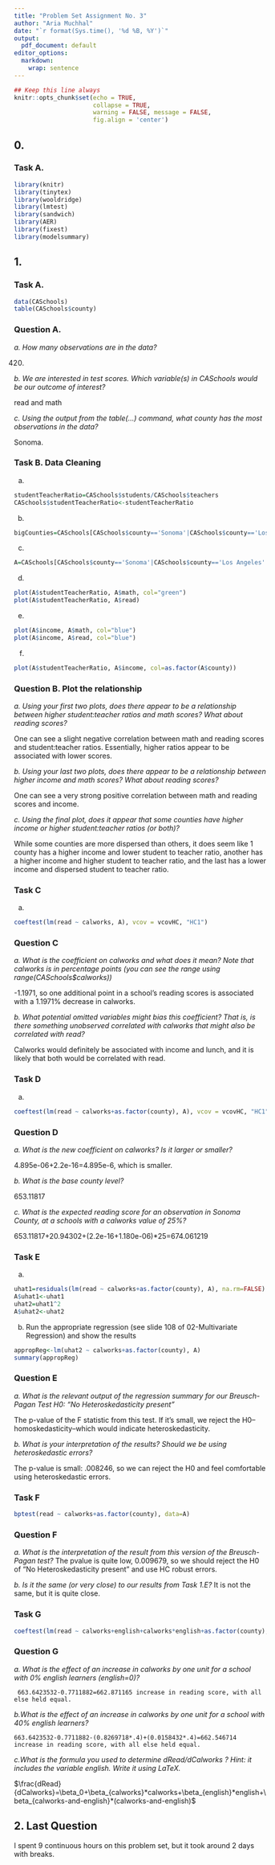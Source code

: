 ---
title: "Problem Set Assignment No. 3"
author: "Aria Muchhal"
date: "`r format(Sys.time(), '%d %B, %Y')`"
output:
  pdf_document: default
editor_options: 
  markdown: 
    wrap: sentence
---

```{r SetupChunk, echo = TRUE}

## Keep this line always
knitr::opts_chunk$set(echo = TRUE,
                      collapse = TRUE,
                      warning = FALSE, message = FALSE,
                      fig.align = 'center')


```

## 0.

### Task A.

```{r q0A}
library(knitr)
library(tinytex)
library(wooldridge)
library(lmtest)
library(sandwich)
library(AER)
library(fixest)
library(modelsummary)

```

## 1.

### Task A.

```{r t1A}
data(CASchools)
table(CASchools$county)
```

### Question A.

*a. How many observations are in the data?*

420. 

*b. We are interested in test scores. Which variable(s) in CASchools would be our outcome of interest?*

read and math

*c. Using the output from the table(...) command, what county has the most observations in the data?*

Sonoma.

### Task B. Data Cleaning

(a) 

```{r t1b}
studentTeacherRatio=CASchools$students/CASchools$teachers
CASchools$studentTeacherRatio<-studentTeacherRatio
```

(b) 

```{r}
bigCounties=CASchools[CASchools$county=='Sonoma'|CASchools$county=='Los Angeles'|CASchools$county=='Kern', TRUE]
```

(c) 

```{r}
A=CASchools[CASchools$county=='Sonoma'|CASchools$county=='Los Angeles'|CASchools$county=='Kern', c('district', 'school', 'county', 'grades', 'students', 'teachers', 'calworks', 'lunch', 'computer', 'expenditure', 'income', 'english', 'read', 'math', 'studentTeacherRatio')]
```

(d) 

```{r}
plot(A$studentTeacherRatio, A$math, col="green")
plot(A$studentTeacherRatio, A$read)

```

(e) 

```{r}
plot(A$income, A$math, col="blue")
plot(A$income, A$read, col="blue")
```

(f) 

```{r}
plot(A$studentTeacherRatio, A$income, col=as.factor(A$county))
```

### Question B. Plot the relationship

*a. Using your first two plots, does there appear to be a relationship between higher student:teacher ratios and math scores? What about reading scores?*

One can see a slight negative correlation between math and reading scores and student:teacher ratios.
Essentially, higher ratios appear to be associated with lower scores.

*b. Using your last two plots, does there appear to be a relationship between higher income and math scores? What about reading scores?*

One can see a very strong positive correlation between math and reading scores and income.

*c. Using the final plot, does it appear that some counties have higher income or higher student:teacher ratios (or both)?*

While some counties are more dispersed than others, it does seem like 1 county has a higher income and lower student to teacher ratio, another has a higher income and higher student to teacher ratio, and the last has a lower income and dispersed student to teacher ratio.

### Task C

(a) 

```{r}
coeftest(lm(read ~ calworks, A), vcov = vcovHC, "HC1")
```

### Question C

*a. What is the coefficient on calworks and what does it mean? Note that calworks is in percentage points (you can see the range using range(CASchools\$calworks))*

-1.1971, so one additional point in a school's reading scores is associated with a 1.1971% decrease in calworks.

*b. What potential omitted variables might bias this coefficient? That is, is there something unobserved correlated with calworks that might also be correlated with read?*

Calworks would definitely be associated with income and lunch, and it is likely that both would be correlated with read.

### Task D

(a) 

```{r}
coeftest(lm(read ~ calworks+as.factor(county), A), vcov = vcovHC, "HC1")
```

### Question D

*a. What is the new coefficient on calworks? Is it larger or smaller?*

4.895e-06+2.2e-16=4.895e-6, which is smaller.

*b. What is the base county level?*

653.11817

*c. What is the expected reading score for an observation in Sonoma County, at a schools with a calworks value of 25%?*

653.11817+20.94302+(2.2e-16+1.180e-06)\*25=674.061219

### Task E

(a) 

```{r}
uhat1=residuals(lm(read ~ calworks+as.factor(county), A), na.rm=FALSE)
A$uhat1<-uhat1
uhat2=uhat1^2
A$uhat2<-uhat2
```

(b) Run the appropriate regression (see slide 108 of 02-Multivariate Regression) and show the results

```{r}
appropReg<-lm(uhat2 ~ calworks+as.factor(county), A)
summary(appropReg)
```

### Question E

*a. What is the relevant output of the regression summary for our Breusch-Pagan Test H0: "No Heteroskedasticity present"*

The p-value of the F statistic from this test.
If it's small, we reject the H0--homoskedasticity--which would indicate heteroskedasticity.

*b. What is your interpretation of the results? Should we be using heteroskedastic errors?*

The p-value is small: .008246, so we can reject the H0 and feel comfortable using heteroskedastic errors.

### Task F

```{r}
bptest(read ~ calworks+as.factor(county), data=A)
```

### Question F

*a. What is the interpretation of the result from this version of the Breusch-Pagan test?* The pvalue is quite low, 0.009679, so we should reject the H0 of "No Heteroskedasticity present" and use HC robust errors.

*b. Is it the same (or very close) to our results from Task 1.E?* It is not the same, but it is quite close.

### Task G

```{r}
coeftest(lm(read ~ calworks+english+calworks*english+as.factor(county), A), vcov = vcovHC, "HC1")

```

### Question G

*a. What is the effect of an increase in calworks by one unit for a school with 0% english learners (english=0)?*

     663.6423532-0.7711882=662.871165 increase in reading score, with all else held equal.

*b.What is the effect of an increase in calworks by one unit for a school with 40% english learners?*

    663.6423532-0.7711882-(0.8269718*.4)+(0.0158432*.4)=662.546714 increase in reading score, with all else held equal.

*c.What is the formula you used to determine dRead/dCalworks ? Hint: it includes the variable english. Write it using LaTeX.*

$\frac{dRead}{dCalworks}=\beta_0+\beta_{calworks}*calworks+\beta_{english}*english+\beta_{calworks-and-english}*(calworks-and-english)$


## 2. Last Question

I spent 9 continuous hours on this problem set, but it took around 2 days with breaks.
